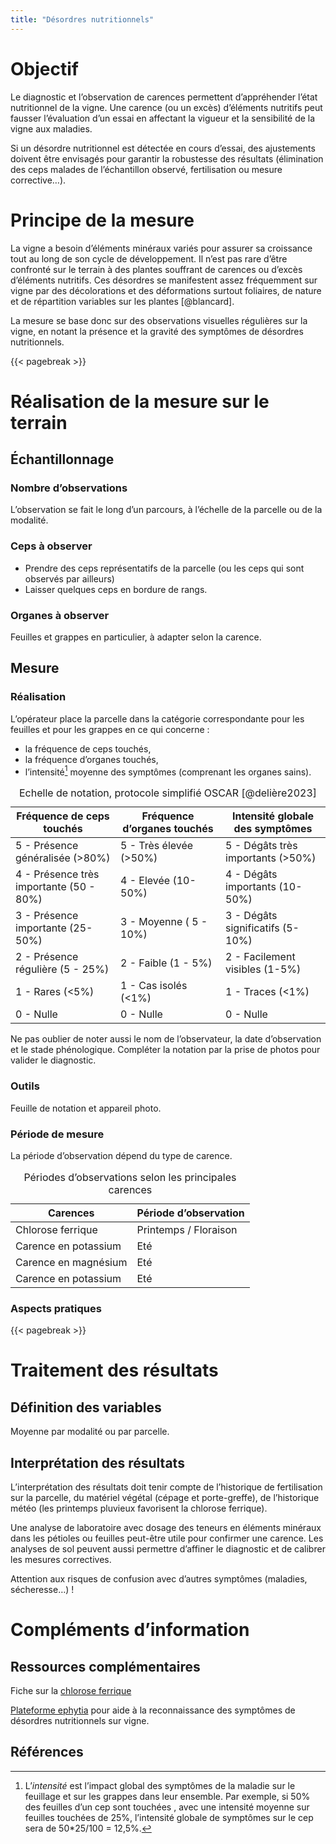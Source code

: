 ```yaml
---
title: "Désordres nutritionnels"
---
```


# Objectif

Le diagnostic et l'observation de carences permettent d'appréhender l'état nutritionnel de la vigne. Une carence (ou un excès) d'éléments nutritifs peut fausser l'évaluation d'un essai en affectant la vigueur et la sensibilité de la vigne aux maladies.

Si un désordre nutritionnel est détectée en cours d'essai, des ajustements doivent être envisagés pour garantir la robustesse des résultats (élimination des ceps malades de l'échantillon observé, fertilisation ou mesure corrective...).

# Principe de la mesure

La vigne a besoin d'éléments minéraux variés pour assurer sa croissance tout au long de son cycle de développement. Il n'est pas rare d'être confronté sur le terrain à des plantes souffrant de carences ou d'excès d'éléments nutritifs. Ces désordres se manifestent assez fréquemment sur vigne par des décolorations et des déformations surtout foliaires, de nature et de répartition variables sur les plantes [@blancard].

La mesure se base donc sur des observations visuelles régulières sur la vigne, en notant la présence et la gravité des symptômes de désordres nutritionnels.

{{< pagebreak >}}

# Réalisation de la mesure sur le terrain

## Échantillonnage

### Nombre d'observations

L'observation se fait le long d'un parcours, à l'échelle de la parcelle ou de la modalité.

### Ceps à observer

-   Prendre des ceps représentatifs de la parcelle (ou les ceps qui sont observés par ailleurs)
-   Laisser quelques ceps en bordure de rangs.

### Organes à observer

Feuilles et grappes en particulier, à adapter selon la carence.

## Mesure

### Réalisation

L'opérateur place la parcelle dans la catégorie correspondante pour les feuilles et pour les grappes en ce qui concerne :

-   la fréquence de ceps touchés,
-   la fréquence d’organes touchés,
-   l'intensité[^1] moyenne des symptômes (comprenant les organes sains).

[^1]: L’*intensité* est l'impact global des symptômes de la maladie sur le feuillage et sur les grappes dans leur ensemble. Par exemple, si 50% des feuilles d’un cep sont touchées , avec une intensité moyenne sur feuilles touchées de 25%, l'intensité globale de symptômes sur le cep sera de 50\*25/100 = 12,5%.

| Fréquence de ceps touchés | Fréquence d'organes touchés | Intensité globale des symptômes |
|----|----|----|
| 5 - Présence généralisée (\>80%) | 5 - Très élevée (\>50%) | 5 - Dégâts très importants (\>50%) |
| 4 - Présence très importante (50 - 80%) | 4 - Elevée (10-50%) | 4 - Dégâts importants (10- 50%) |
| 3 - Présence importante (25- 50%) | 3 - Moyenne ( 5 - 10%) | 3 - Dégâts significatifs (5-10%) |
| 2 - Présence régulière (5 - 25%) | 2 - Faible (1 - 5%) | 2 - Facilement visibles (1-5%) |
| 1 - Rares (\<5%) | 1 - Cas isolés (\<1%) | 1 - Traces (\<1%) |
| 0 - Nulle | 0 - Nulle | 0 - Nulle |

: Echelle de notation, protocole simplifié OSCAR [@delière2023]

::: callout-note
Ne pas oublier de noter aussi le nom de l'observateur, la date d'observation et le stade phénologique. Compléter la notation par la prise de photos pour valider le diagnostic.
:::

### Outils

Feuille de notation et appareil photo.

### Période de mesure

La période d'observation dépend du type de carence.

| Carences             | Période d'observation |
|----------------------|-----------------------|
| Chlorose ferrique    | Printemps / Floraison |
| Carence en potassium | Eté                   |
| Carence en magnésium | Eté                   |
| Carence en potassium | Eté                   |

: Périodes d'observations selon les principales carences

### Aspects pratiques

{{< pagebreak >}}

# Traitement des résultats

## Définition des variables

Moyenne par modalité ou par parcelle.

## Interprétation des résultats

L'interprétation des résultats doit tenir compte de l'historique de fertilisation sur la parcelle, du matériel végétal (cépage et porte-greffe), de l'historique météo (les printemps pluvieux favorisent la chlorose ferrique).

::: callout-warning
Une analyse de laboratoire avec dosage des teneurs en éléments minéraux dans les pétioles ou feuilles peut-être utile pour confirmer une carence. Les analyses de sol peuvent aussi permettre d'affiner le diagnostic et de calibrer les mesures correctives.

Attention aux risques de confusion avec d'autres symptômes (maladies, sécheresse...) !
:::

# Compléments d'information

## Ressources complémentaires

Fiche sur la [chlorose ferrique](https://www.vignevin-occitanie.com/fiches-pratiques/la-chlorose-ferrique/)

[Plateforme ephytia](https://ephytia.inra.fr/fr/C/7070/Vigne-Desordres-nutritionnels) pour aide à la reconnaissance des symptômes de désordres nutritionnels sur vigne.

## Références

